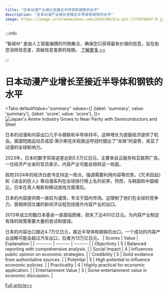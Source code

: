 ```yaml
---
title: "日本动漫产业增长至接近半导体和钢铁的水平"
description: "日本动漫产业增长至接近半导体和钢铁的水平"
image: https://image.informedainews.com/2024/08/Eco-qLh-1723978047-0.jpg
---
```



:::info

“智闻AI“ 是由人工智能编撰的刊物集合，确保您只获得最有价值的信息，旨在助您消除信息差，突破信息茧房的局限。  [了解更多 >>](/)

:::

# 日本动漫产业增长至接近半导体和钢铁的水平


<Tabs
	defaultValue="summary"
	values={[
	{label: 'summary', value: 'summary'},
	{label: 'score', value: 'score'},
]}>
<TabItem value="summary">
<img
  src="https://image.informedainews.com/2024/08/Eco-qLh-1723978047-0.jpg"
  alt="Japan's Anime Industry Grows to Near Parity with Semiconductors and Steel"
/>



日本的动漫和内容出口几乎与钢铁和半导体持平。这种增长为提振经济提供了机会。美国短跑运动员诺亚·莱尔斯在庆祝奥运夺冠时摆出了“龙珠”的姿势，突显了动漫的全球影响力。

2023年，日本的数字贸易逆差达到5.5万亿日元，主要来自云服务和互联网广告。一位经济产业省的官员表示，内容产业可能会扭转这一局面。

政府2024年的经济白皮书支持这一观点，强调需要利用内容等优势。《咒术回战》和《进击的巨人》等动漫系列在全球排行榜上名列前茅。然而，与韩国和中国相比，日本在真人电影和移动游戏方面落后。

日本的内容提供商一直较为谨慎，专注于国内市场。这限制了他们在全球的竞争力。首相岸田文雄的新经济议程包括提升内容产业的出口。

2013年成立的酷日本基金一直面临困难，损失了近400亿日元。为内容产业制定有效的政策需要大量的尝试和错误。

日本的内容出口接近4.7万亿日元，接近半导体和钢铁的出口。一个成功的内容产业战略可能会超过汽车出口，后者为13万亿日元。
</TabItem>
<TabItem value="score">
	| Scores     | Value   | Explanation |
	| -------- | ------- | ------- |
	| Objectivity  | 5    | Balanced reporting with comprehensive analysis.    |
	| Social Impact | 4     | Influences public opinion on economic strategies.    |
	| Credibility    | 5    | Solid evidence from authoritative sources.    |
	| Potential    | 5    | High potential to influence economic policies.    |
	| Practicality    | 4    | Highly practical for economic application.    |
	| Entertainment Value    | 3    | Some entertainment value in economic discussion.    |
</TabItem>
</Tabs>

[Full article>>](https://asia.nikkei.com/Business/Media-Entertainment/Japan-s-anime-exports-poised-to-match-chips-and-steel)
